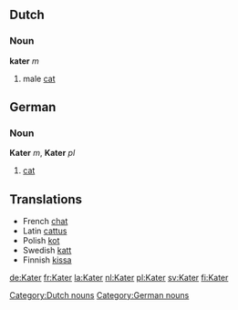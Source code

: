 ==Dutch==
===Noun===
[[Category:Dutch nouns]]
'''kater''' ''m''
# male [[cat]]

==German==
===Noun===
[[Category:German nouns]]
'''Kater''' ''m'', '''Kater''' ''pl''
#[[cat]]

== Translations ==
* French [[chat]]
* Latin [[cattus]]
* Polish [[kot]]
* Swedish [[katt]]
* Finnish [[kissa]]

[[de:Kater]]
[[fr:Kater]]
[[la:Kater]]
[[nl:Kater]]
[[pl:Kater]]
[[sv:Kater]]
[[fi:Kater]]